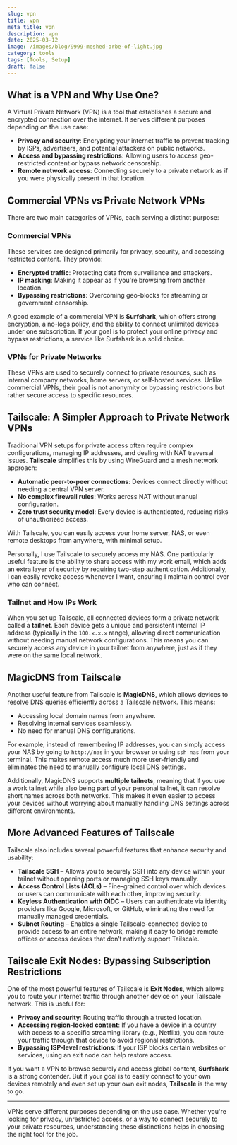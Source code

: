 ```yaml
---
slug: vpn
title: vpn
meta_title: vpn
description: vpn
date: 2025-03-12
image: /images/blog/9999-meshed-orbe-of-light.jpg
category: tools
tags: [Tools, Setup]
draft: false
---
```



## What is a VPN and Why Use One?
A Virtual Private Network (VPN) is a tool that establishes a secure and encrypted connection over the internet. It serves different purposes depending on the use case:

- **Privacy and security**: Encrypting your internet traffic to prevent tracking by ISPs, advertisers, and potential attackers on public networks.
- **Access and bypassing restrictions**: Allowing users to access geo-restricted content or bypass network censorship.
- **Remote network access**: Connecting securely to a private network as if you were physically present in that location.

## Commercial VPNs vs Private Network VPNs
There are two main categories of VPNs, each serving a distinct purpose:

### Commercial VPNs
These services are designed primarily for privacy, security, and accessing restricted content. They provide:

- **Encrypted traffic**: Protecting data from surveillance and attackers.
- **IP masking**: Making it appear as if you're browsing from another location.
- **Bypassing restrictions**: Overcoming geo-blocks for streaming or government censorship.

A good example of a commercial VPN is **Surfshark**, which offers strong encryption, a no-logs policy, and the ability to connect unlimited devices under one subscription. If your goal is to protect your online privacy and bypass restrictions, a service like Surfshark is a solid choice.

### VPNs for Private Networks
These VPNs are used to securely connect to private resources, such as internal company networks, home servers, or self-hosted services. Unlike commercial VPNs, their goal is not anonymity or bypassing restrictions but rather secure access to specific resources.

## Tailscale: A Simpler Approach to Private Network VPNs
Traditional VPN setups for private access often require complex configurations, managing IP addresses, and dealing with NAT traversal issues. **Tailscale** simplifies this by using WireGuard and a mesh network approach:

- **Automatic peer-to-peer connections**: Devices connect directly without needing a central VPN server.
- **No complex firewall rules**: Works across NAT without manual configuration.
- **Zero trust security model**: Every device is authenticated, reducing risks of unauthorized access.

With Tailscale, you can easily access your home server, NAS, or even remote desktops from anywhere, with minimal setup.

Personally, I use Tailscale to securely access my NAS. One particularly useful feature is the ability to share access with my work email, which adds an extra layer of security by requiring two-step authentication. Additionally, I can easily revoke access whenever I want, ensuring I maintain control over who can connect.

### Tailnet and How IPs Work
When you set up Tailscale, all connected devices form a private network called a **tailnet**. Each device gets a unique and persistent internal IP address (typically in the `100.x.x.x` range), allowing direct communication without needing manual network configurations. This means you can securely access any device in your tailnet from anywhere, just as if they were on the same local network.

## MagicDNS from Tailscale
Another useful feature from Tailscale is **MagicDNS**, which allows devices to resolve DNS queries efficiently across a Tailscale network. This means:

- Accessing local domain names from anywhere.
- Resolving internal services seamlessly.
- No need for manual DNS configurations.

For example, instead of remembering IP addresses, you can simply access your NAS by going to `http://nas` in your browser or using `ssh nas` from your terminal. This makes remote access much more user-friendly and eliminates the need to manually configure local DNS settings.

Additionally, MagicDNS supports **multiple tailnets**, meaning that if you use a work tailnet while also being part of your personal tailnet, it can resolve short names across both networks. This makes it even easier to access your devices without worrying about manually handling DNS settings across different environments.

## More Advanced Features of Tailscale
Tailscale also includes several powerful features that enhance security and usability:

- **Tailscale SSH** – Allows you to securely SSH into any device within your tailnet without opening ports or managing SSH keys manually.
- **Access Control Lists (ACLs)** – Fine-grained control over which devices or users can communicate with each other, improving security.
- **Keyless Authentication with OIDC** – Users can authenticate via identity providers like Google, Microsoft, or GitHub, eliminating the need for manually managed credentials.
- **Subnet Routing** – Enables a single Tailscale-connected device to provide access to an entire network, making it easy to bridge remote offices or access devices that don’t natively support Tailscale.

## Tailscale Exit Nodes: Bypassing Subscription Restrictions
One of the most powerful features of Tailscale is **Exit Nodes**, which allows you to route your internet traffic through another device on your Tailscale network. This is useful for:

- **Privacy and security**: Routing traffic through a trusted location.
- **Accessing region-locked content**: If you have a device in a country with access to a specific streaming library (e.g., Netflix), you can route your traffic through that device to avoid regional restrictions.
- **Bypassing ISP-level restrictions**: If your ISP blocks certain websites or services, using an exit node can help restore access.

If you want a VPN to browse securely and access global content, **Surfshark** is a strong contender. But if your goal is to easily connect to your own devices remotely and even set up your own exit nodes, **Tailscale** is the way to go.

---
VPNs serve different purposes depending on the use case. Whether you're looking for privacy, unrestricted access, or a way to connect securely to your private resources, understanding these distinctions helps in choosing the right tool for the job.

